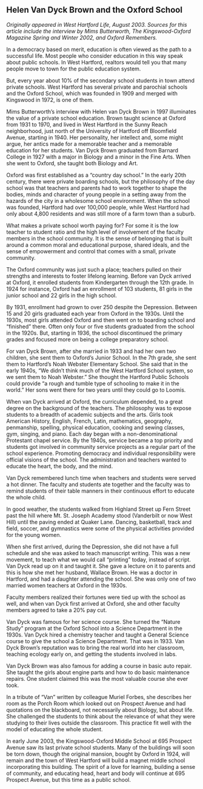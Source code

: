 ## Helen Van Dyck Brown and the Oxford School {-}

*Originally appeared in West Hartford Life, August 2003. Sources for this article include the interview by Mims Butterworth, The Kingswood-Oxford Magazine Spring and Winter 2002, and Oxford Remembers.*

In a democracy based on merit, education is often viewed as the path to a successful life. Most people who consider education in this way speak about public schools. In West Hartford, realtors would tell you that many people move to town for the public education system.

But, every year about 10% of the secondary school students in town attend private schools. West Hartford has several private and parochial schools and the Oxford School, which was founded in 1909 and merged with Kingswood in 1972, is one of them.

Mims Butterworth’s interview with Helen van Dyck Brown in 1997 illuminates the value of a private school education. Brown taught science at Oxford from 1931 to 1970, and lived in West Hartford in the Sunny Reach neighborhood, just north of the University of Hartford off Bloomfield Avenue, starting in 1940. Her personality, her intellect and, some might argue, her antics made for a memorable teacher and a memorable education for her students. Van Dyck Brown graduated from Barnard College in 1927 with a major in Biology and a minor in the Fine Arts. When she went to Oxford, she taught both Biology and Art.

Oxford was first established as a “country day school.” In the early 20th century, there were private boarding schools, but the philosophy of the day school was that teachers and parents had to work together to shape the bodies, minds and character of young people in a setting away from the hazards of the city in a wholesome school environment. When the school was founded, Hartford had over 100,000 people, while West Hartford had only about 4,800 residents and was still more of a farm town than a suburb.

What makes a private school worth paying for? For some it is the low teacher to student ratio and the high level of involvement of the faculty members in the school community. It is the sense of belonging that is built around a common moral and educational purpose, shared ideals, and the sense of empowerment and control that comes with a small, private community.

The Oxford community was just such a place; teachers pulled on their strengths and interests to foster lifelong learning. Before van Dyck arrived at Oxford, it enrolled students from Kindergarten through the 12th grade. In 1924 for instance, Oxford had an enrollment of 103 students, 81 girls in the junior school and 22 girls in the high school.

By 1931, enrollment had grown to over 250 despite the Depression. Between 15 and 20 girls graduated each year from Oxford in the 1930s. Until the 1930s, most girls attended Oxford and then went on to boarding school and “finished” there. Often only four or five students graduated from the school in the 1920s. But, starting in 1936, the school discontinued the primary grades and focused more on being a college preparatory school.

For van Dyck Brown, after she married in 1933 and had her own two children, she sent them to Oxford’s Junior School. In the 7th grade, she sent them to Hartford’s Noah Webster Elementary School. She said that in the early 1940s, “We didn’t think much of the West Hartford School system, so we sent them to Noah Webster.” She thought the Hartford Public Schools could provide “a rough and tumble type of schooling to make it in the world.” Her sons went there for two years until they could go to Loomis.

When van Dyck arrived at Oxford, the curriculum depended, to a great degree on the background of the teachers. The philosophy was to expose students to a breadth of academic subjects and the arts. Girls took American History, English, French, Latin, mathematics, geography, penmanship, spelling, physical education, cooking and sewing classes, gym, singing, and piano. Each day began with a non-denominational Protestant chapel service. By the 1940s, service became a top priority and students got involved in community service projects as a regular part of the school experience. Promoting democracy and individual responsibility were official visions of the school. The administration and teachers wanted to educate the heart, the body, and the mind.

Van Dyck remembered lunch time when teachers and students were served a hot dinner. The faculty and students ate together and the faculty was to remind students of their table manners in their continuous effort to educate the whole child.

In good weather, the students walked from Highland Street up Fern Street past the hill where Mt. St. Joseph Academy stood (Vanderbilt or now West Hill) until the paving ended at Quaker Lane. Dancing, basketball, track and field, soccer, and gymnastics were some of the physical activities provided for the young women.

When she first arrived, during the Depression, she did not have a full schedule and she was asked to teach manuscript writing. This was a new movement, to teach what we would call “printing” today, instead of script. Van Dyck read up on it and taught it. She gave a lecture on it to parents and this is how she met her husband, Wallace Brown. He was a doctor in Hartford, and had a daughter attending the school. She was only one of two married women teachers at Oxford in the 1930s.

Faculty members realized their fortunes were tied up with the school as well, and when van Dyck first arrived at Oxford, she and other faculty members agreed to take a 20% pay cut.

Van Dyck was famous for her science course. She turned the “Nature Study” program at the Oxford School into a Science Department in the 1930s. Van Dyck hired a chemistry teacher and taught a General Science course to give the school a Science Department. That was in 1933. Van Dyck Brown’s reputation was to bring the real world into her classroom, teaching ecology early on, and getting the students involved in labs.

Van Dyck Brown was also famous for adding a course in basic auto repair. She taught the girls about engine parts and how to do basic maintenance repairs. One student claimed this was the most valuable course she ever took.

In a tribute of “Van” written by colleague Muriel Forbes, she describes her room as the Porch Room which looked out on Prospect Avenue and had quotations on the blackboard, not necessarily about Biology, but about life. She challenged the students to think about the relevance of what they were studying to their lives outside the classroom. This practice fit well with the model of educating the whole student.

In early June 2003, the Kingswood-Oxford Middle School at 695 Prospect Avenue saw its last private school students. Many of the buildings will soon be torn down, though the original mansion, bought by Oxford in 1924, will remain and the town of West Hartford will build a magnet middle school incorporating this building. The spirit of a love for learning, building a sense of community, and educating head, heart and body will continue at 695 Prospect Avenue, but this time as a public school.
